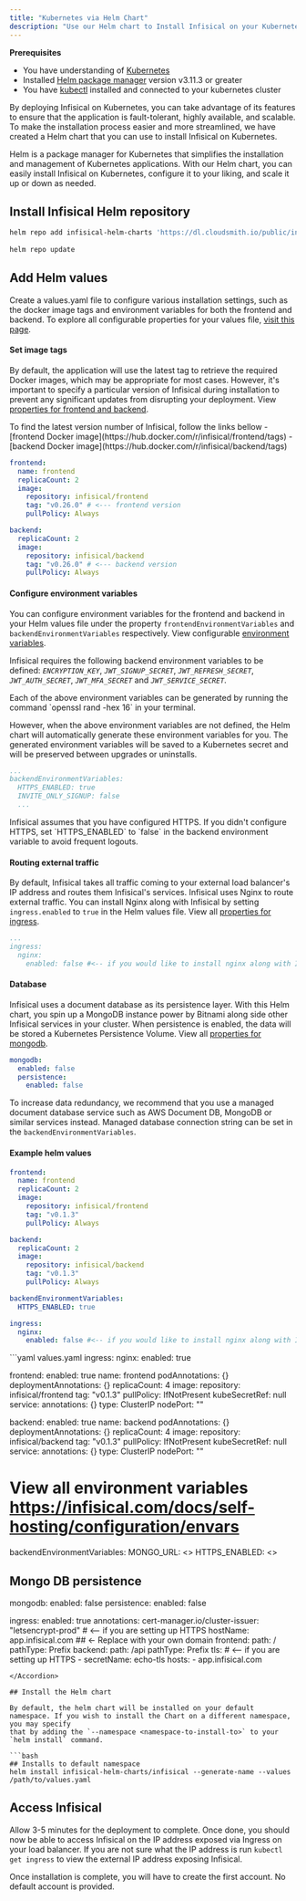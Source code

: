```yaml
---
title: "Kubernetes via Helm Chart"
description: "Use our Helm chart to Install Infisical on your Kubernetes cluster"
--- 
```

**Prerequisites**
- You have understanding of [Kubernetes](https://kubernetes.io/)
- Installed [Helm package manager](https://helm.sh/) version v3.11.3 or greater
- You have [kubectl](https://kubernetes.io/docs/reference/kubectl/kubectl/) installed and connected to your kubernetes cluster

By deploying Infisical on Kubernetes, you can take advantage of its features to ensure that the application is fault-tolerant, highly available, and scalable.
To make the installation process easier and more streamlined, we have created a Helm chart that you can use to install Infisical on Kubernetes. 

Helm is a package manager for Kubernetes that simplifies the installation and management of Kubernetes applications. 
With our Helm chart, you can easily install Infisical on Kubernetes, configure it to your liking, and scale it up or down as needed. 

## Install Infisical Helm repository 

```bash
helm repo add infisical-helm-charts 'https://dl.cloudsmith.io/public/infisical/helm-charts/helm/charts/' 
  
helm repo update
```

## Add Helm values 

Create a values.yaml file to configure various installation settings, such as the docker image tags and environment variables for both the frontend and backend. To explore all configurable properties for your values file, [visit this page](https://github.com/Infisical/infisical/tree/main/helm-charts/infisical).

#### Set image tags

By default, the application will use the latest tag to retrieve the required Docker images, which may be appropriate for most cases. 
However, it's important to specify a particular version of Infisical during installation to prevent any significant updates from disrupting your deployment.
View [properties for frontend and backend](https://github.com/Infisical/infisical/tree/main/helm-charts/infisical#parameters).

<Tip>
  To find the latest version number of Infisical, follow the links bellow 
  - [frontend Docker image](https://hub.docker.com/r/infisical/frontend/tags) 
  - [backend Docker image](https://hub.docker.com/r/infisical/backend/tags)
</Tip>

```yaml simple-values-example.yaml 
frontend:
  name: frontend
  replicaCount: 2
  image:
    repository: infisical/frontend
    tag: "v0.26.0" # <--- frontend version 
    pullPolicy: Always

backend:
  replicaCount: 2
  image:
    repository: infisical/backend
    tag: "v0.26.0" # <--- backend version 
    pullPolicy: Always
```

#### Configure environment variables

You can configure environment variables for the frontend and backend in your Helm values file under the property `frontendEnvironmentVariables` and `backendEnvironmentVariables` respectively. View configurable [environment variables](../configuration/envars).

Infisical requires the following backend environment variables to be defined: _`ENCRYPTION_KEY`_, _`JWT_SIGNUP_SECRET`_, _`JWT_REFRESH_SECRET`_, _`JWT_AUTH_SECRET`_, _`JWT_MFA_SECRET`_ and _`JWT_SERVICE_SECRET`_. 

<Info>
Each of the above environment variables can be generated by running the command `openssl rand -hex 16` in your terminal. 
</Info>

However, when the above environment variables are not defined, the Helm chart 
will automatically generate these environment variables for you. The generated environment variables will be saved to a Kubernetes secret and will be preserved between upgrades or uninstalls. 

```yaml simple-values-example.yaml 
...
backendEnvironmentVariables:
  HTTPS_ENABLED: true
  INVITE_ONLY_SIGNUP: false
  ...
```

<Info>
  Infisical assumes that you have configured HTTPS. If you didn't configure HTTPS, set `HTTPS_ENABLED` to `false` in the backend environment variable to avoid frequent logouts.
</Info>

#### Routing external traffic
By default, Infisical takes all traffic coming to your external load balancer's IP address and routes them Infisical's services. 
Infisical uses Nginx to route external traffic. You can install Nginx along with Infisical by setting `ingress.enabled` to `true` in the Helm values file. View all [properties for ingress](https://github.com/Infisical/infisical/tree/main/helm-charts/infisical).

```yaml simple-values-example.yaml 
...
ingress:
  nginx:
    enabled: false #<-- if you would like to install nginx along with Infisical
```

#### Database 
Infisical uses a document database as its persistence layer. With this Helm chart, you spin up a MongoDB instance power by Bitnami along side other Infisical services in your cluster. 
When persistence is enabled, the data will be stored a Kubernetes Persistence Volume. View all [properties for mongodb](https://github.com/Infisical/infisical/tree/main/helm-charts/infisical).

```yaml simple-values-example.yaml 
mongodb:
  enabled: false
  persistence:
    enabled: false
```

To increase data redundancy, we recommend that you use a managed document database service such as AWS Document DB, MongoDB or similar services instead. 
Managed database connection string can be set in the `backendEnvironmentVariables`.

#### Example helm values
```yaml simple-values-example.yaml 
frontend:
  name: frontend
  replicaCount: 2
  image:
    repository: infisical/frontend
    tag: "v0.1.3"
    pullPolicy: Always

backend:
  replicaCount: 2
  image:
    repository: infisical/backend
    tag: "v0.1.3"
    pullPolicy: Always

backendEnvironmentVariables:
  HTTPS_ENABLED: true

ingress:
  nginx:
    enabled: false #<-- if you would like to install nginx along with Infisical

```

<Accordion title="Full helm values example">
  ```yaml values.yaml 
  ingress:
    nginx:
      enabled: true

  frontend:
    enabled: true
    name: frontend
    podAnnotations: {}
    deploymentAnnotations: {}
    replicaCount: 4
    image:
      repository: infisical/frontend
      tag: "v0.1.3"
      pullPolicy: IfNotPresent
    kubeSecretRef: null
    service:
      annotations: {}
      type: ClusterIP
      nodePort: ""

  backend:
    enabled: true
    name: backend
    podAnnotations: {}
    deploymentAnnotations: {}
    replicaCount: 4
    image:
      repository: infisical/backend
      tag: "v0.1.3"
      pullPolicy: IfNotPresent
    kubeSecretRef: null
    service:
      annotations: {}
      type: ClusterIP
      nodePort: ""
  
  # View all environment variables https://infisical.com/docs/self-hosting/configuration/envars
  backendEnvironmentVariables:
    MONGO_URL: <>
    HTTPS_ENABLED: <>
    

  ## Mongo DB persistence 
  mongodb:
    enabled: false
    persistence:
      enabled: false

  ingress:
    enabled: true
    annotations:
      cert-manager.io/cluster-issuer: "letsencrypt-prod" # <-- if you are setting up HTTPS
    hostName: app.infisical.com ## <- Replace with your own domain
    frontend:
      path: /
      pathType: Prefix
    backend:
      path: /api
      pathType: Prefix
    tls: # <-- if you are setting up HTTPS
      - secretName: echo-tls
        hosts:
          - app.infisical.com

  ```
</Accordion>

## Install the Helm chart 

By default, the helm chart will be installed on your default namespace. If you wish to install the Chart on a different namespace, you may specify
that by adding the `--namespace <namespace-to-install-to>` to your `helm install` command.

```bash
## Installs to default namespace
helm install infisical-helm-charts/infisical --generate-name --values /path/to/values.yaml
```

## Access Infisical
Allow 3-5 minutes for the deployment to complete. Once done, you should now be able to access Infisical on the IP address exposed via Ingress on your load balancer. If you are not sure what the IP address is run `kubectl get ingress` to view the external IP address exposing Infisical.
  
<Info>
Once installation is complete, you will have to create the first account. No default account is provided.
</Info>